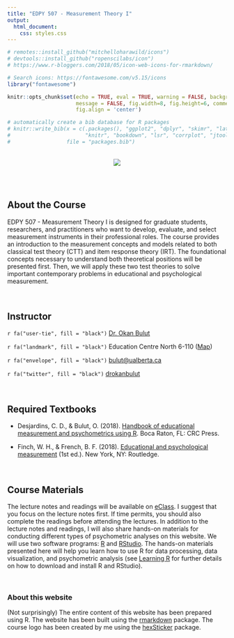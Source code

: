 ```yaml
---
title: "EDPY 507 - Measurement Theory I"
output: 
  html_document:
    css: styles.css
---
```


```r
# remotes::install_github("mitchelloharawild/icons")
# devtools::install_github("ropenscilabs/icon")
# https://www.r-bloggers.com/2018/05/icon-web-icons-for-rmarkdown/

# Search icons: https://fontawesome.com/v5.15/icons
library("fontawesome")

knitr::opts_chunk$set(echo = TRUE, eval = TRUE, warning = FALSE, background = "gray85",
                      message = FALSE, fig.width=8, fig.height=6, comment = NA,
                      fig.align = 'center')

# automatically create a bib database for R packages
# knitr::write_bib(x = c(.packages(), "ggplot2", "dplyr", "skimr", "lattice", "car",
#                        "knitr", "bookdown", "lsr", "corrplot", "jtools"), 
#                  file = "packages.bib")
```


<br>
<center>
![](figures/sticker.png)
</center>
<br>
<br>

## About the Course

EDPY 507 - Measurement Theory I is designed for graduate students, researchers, and practitioners who want to develop, evaluate, and select measurement instruments in their professional roles. The course provides an introduction to the measurement concepts and models related to both classical test theory (CTT) and item response theory (IRT). The foundational concepts necessary to understand both theoretical positions will be presented first. Then, we will apply these two test theories to solve important contemporary problems in educational and psychological measurement.

<br>

## Instructor

`r fa("user-tie", fill = "black")` [Dr. Okan Bulut](https://sites.google.com/ualberta.ca/okanbulut/)

`r fa("landmark", fill = "black")` Education Centre North 6-110 ([Map](https://www.ualberta.ca/maps.html?l=53.52324945573952,-113.52463416989659&z=17&campus=north_campus&b=edNorth))

`r fa("envelope", fill = "black")` <bulut@ualberta.ca>

`r fa("twitter", fill = "black")` [drokanbulut](https://twitter.com/drokanbulut)


<br>

## Required Textbooks

- Desjardins, C. D., & Bulut, O. (2018). [Handbook of educational measurement and psychometrics using R](https://www.routledge.com/Handbook-of-Educational-Measurement-and-Psychometrics-Using-R/Desjardins-Bulut/p/book/9780367734671). Boca Raton, FL: CRC Press.

- Finch, W. H., & French, B. F. (2018). [Educational and psychological measurement](ttps://doi.org/10.4324/9781315650951) (1st ed.). New York, NY: Routledge.

<br>

## Course Materials

The lecture notes and readings will be available on [eClass](https://eclass.srv.ualberta.ca). I suggest that you focus on the lecture notes first. If time permits, you should also complete the readings before attending the lectures. In addition to the lecture notes and readings, I will also share hands-on materials for conducting different types of psychometric analyses on this website. We will use two software programs: [R](https://cran.r-project.org/) and [RStudio](https://www.rstudio.com/). The hands-on materials presented here will help you learn how to use R for data processing, data visualization, and psychometric analysis (see [Learning R](https://okanbulut.github.io/edpy507/intro-to-r.html) for further details on how to download and install R and RStudio).

<br>

### About this website

(Not surprisingly) The entire content of this website has been prepared using R. The website has been built using the [rmarkdown](https://rmarkdown.rstudio.com/) package. The course logo has been created by me using the [hexSticker](https://github.com/GuangchuangYu/hexSticker) package. 


